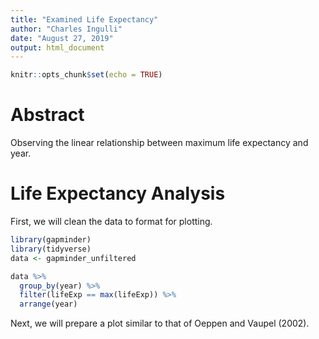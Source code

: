 ```yaml
---
title: "Examined Life Expectancy"
author: "Charles Ingulli"
date: "August 27, 2019"
output: html_document
---
```


```r
knitr::opts_chunk$set(echo = TRUE)
```

# Abstract

Observing the linear relationship between maximum life expectancy and year.

# Life Expectancy Analysis

First, we will clean the data to format for plotting.

```r
library(gapminder)
library(tidyverse)
data <- gapminder_unfiltered

data %>%
  group_by(year) %>%
  filter(lifeExp == max(lifeExp)) %>%
  arrange(year)
```

Next, we will prepare a plot similar to that of Oeppen and Vaupel (2002).

